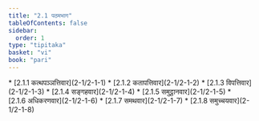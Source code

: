 ```yaml
---
title: "2.1 पठमभाग"
tableOfContents: false
sidebar:
  order: 1
type: "tipitaka"
basket: "vi"
book: "pari"
---
```



<DynamicBreadcrumb />



<TableOfContents book="pari" section="2.1">
* [2.1.1 कत्थपञ्ञत्तिवार](2-1/2-1-1)
* [2.1.2 कतापत्तिवार](2-1/2-1-2)
* [2.1.3 विपत्तिवार](2-1/2-1-3)
* [2.1.4 सङ्गहवार](2-1/2-1-4)
* [2.1.5 समुट्ठानवार](2-1/2-1-5)
* [2.1.6 अधिकरणवार](2-1/2-1-6)
* [2.1.7 समथवार](2-1/2-1-7)
* [2.1.8 समुच्चयवार](2-1/2-1-8)
</TableOfContents>